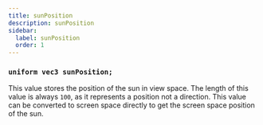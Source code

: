 ```yaml
---
title: sunPosition
description: sunPosition
sidebar:
  label: sunPosition
  order: 1
---
```


### `uniform vec3 sunPosition;`

This value stores the position of the sun in view space. The length of this value is always `100`, as it represents a position not a direction. This value can be converted to screen space directly to get the screen space position of the sun.